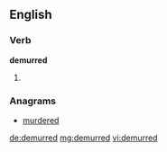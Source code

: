 ==English==

===Verb===
'''demurred'''

# {{past of|demur}}

===Anagrams===
* [[murdered#English|murdered]]

[[de:demurred]]
[[mg:demurred]]
[[vi:demurred]]
